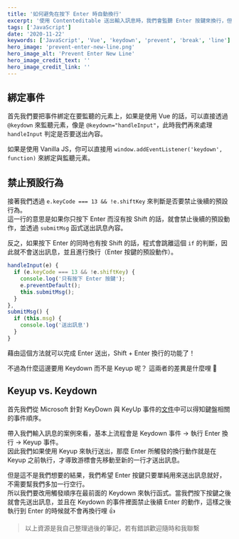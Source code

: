 ```yaml
---
title: '如何避免在按下 Enter 時自動換行'
excerpt: '使用 Contenteditable 送出輸入訊息時，我們會監聽 Enter 按鍵來換行，但是這個動作會觸發換行效果，導致送出的訊息多出一個空行，這個問題該怎麼解決呢？'
tags: ['JavaScript']
date: '2020-11-22'
keywords: ['JavaScript', 'Vue', 'keydown', 'prevent', 'break', 'line']
hero_image: 'prevent-enter-new-line.png'
hero_image_alt: 'Prevent Enter New Line'
hero_image_credit_text: ''
hero_image_credit_link: ''
---
```


## 綁定事件

首先我們要把事件綁定在要監聽的元素上，如果是使用 Vue 的話，可以直接透過 `@keydown` 來監聽元素，像是 `@keydown="handleInput"`，此時我們再來處理 `handleInput` 判定是否要送出內容。

如果是使用 Vanilla JS，你可以直接用 `window.addEventListener('keydown', function)` 來綁定與監聽元素。

## 禁止預設行為

接著我們透過 `e.keyCode === 13 && !e.shiftKey` 來判斷是否要禁止後續的預設行為。  
這一行的意思是如果你只按下 Enter 而沒有按 Shift 的話，就會禁止後續的預設動作，並透過 `submitMsg` 函式送出訊息內容。

反之，如果按下 Enter 的同時也有按 Shift 的話，程式會跳離這個 `if` 的判斷，因此就不會送出訊息，並且進行換行（Enter 按鍵的預設動作）。

```javascript
handleInput(e) {
  if (e.keyCode === 13 && !e.shiftKey) {
    console.log('只有按下 Enter 按鍵');
    e.preventDefault();
    this.submitMsg();
  }
},
submitMsg() {
  if (this.msg) {
    console.log('送出訊息')
  }
}
```

藉由這個方法就可以完成 Enter 送出，Shift + Enter 換行的功能了！

不過為什麼這邊要用 Keydown 而不是 Keyup 呢？
這兩者的差異是什麼哩 🤔

## Keyup vs. Keydown

首先我們從 Microsoft 針對 KeyDown 與 KeyUp 事件的[文件](https://docs.microsoft.com/zh-tw/office/vba/language/reference/user-interface-help/keydown-keyup-events)中可以得知鍵盤相關的事件順序。

帶入我們輸入訊息的案例來看，基本上流程會是 Keydown 事件 → 執行 Enter 換行 → Keyup 事件。  
因此我們如果使用 Keyup 來執行送出，那麼 Enter 所觸發的換行動作就是在 Keyup 之前執行，才導致游標會先移動至新的一行才送出訊息。

但是這不是我們想要的結果，我們希望 Enter 按鍵只要單純用來送出訊息就好，不需要幫我們多加一行空行。  
所以我們要改用觸發順序在最前面的 Keydown 來執行函式。當我們按下按鍵之後就會先送出訊息，並且在 Keydown 的事件裡面禁止後續 Enter 的動作，這樣之後執行到 Enter 的時候就不會再換行哩 👍

> 以上資源是我自己整理過後的筆記，若有錯誤歡迎隨時和我聯繫
